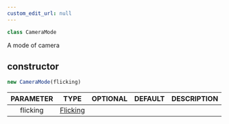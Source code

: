 ```yaml
---
custom_edit_url: null
---
```


```ts
class CameraMode
```

<div>

</div>

A mode of camera

## constructor
```ts
new CameraMode(flicking)
```

<div>

</div>

|PARAMETER|TYPE|OPTIONAL|DEFAULT|DESCRIPTION|
|:---:|:---:|:---:|:---:|:---:|
|flicking|[Flicking](Flicking)||||

